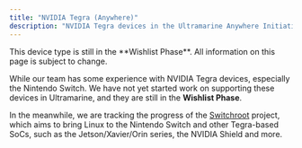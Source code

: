 ```yaml
---
title: "NVIDIA Tegra (Anywhere)"
description: "NVIDIA Tegra devices in the Ultramarine Anywhere Initiative"
---
```



<Alert type="info">
  This device type is still in the **Wishlist Phase**. All information on this
  page is subject to change.
</Alert>

While our team has some experience with NVIDIA Tegra devices, especially the Nintendo Switch.
We have not yet started work on supporting these devices in Ultramarine, and they are still in the **Wishlist Phase**.

In the meanwhile, we are tracking the progress of the [Switchroot](https://switchroot.org/) project, which aims to bring Linux to the Nintendo Switch and
other Tegra-based SoCs, such as the Jetson/Xavier/Orin series, the NVIDIA Shield and more.
